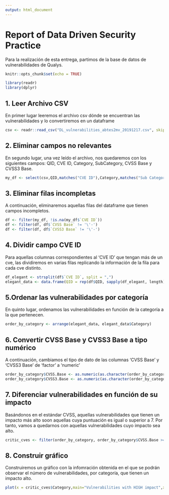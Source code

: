 ```yaml
---
output: html_document
---
```


# Report of Data Driven Security Practice

Para la realización de esta entrega, partimos de la base de datos de vulnerabilidades de Qualys.
```r
knitr::opts_chunk$set(echo = TRUE)

library(readr)
library(dplyr)
```


## 1. Leer Archivo CSV
En primer lugar leeremos el archivo csv dónde se encuentran las vulnerabilidades y lo convertiremos en un dataframe

```r
csv <- readr::read_csv("DL_vulnerabilities_abtes2mv_20191217.csv", skip = 3, show_col_types = FALSE)
```

## 2. Eliminar campos no relevantes
En segundo lugar, una vez leído el archivo, nos quedaremos con los siguientes campos: QID, CVE ID, Category, SubCategory, CVSS Base y CVSS3 Base.

```r
my_df <- select(csv,QID,matches("CVE ID"),Category,matches("Sub Category"),matches("CVSS Base"),matches("CVSS3 Base"))
```
## 3. Eliminar filas incompletas
A continuación, eliminaremos aquellas filas del dataframe que tienen campos incompletos.

```r
df <- filter(my_df, !is.na(my_df$`CVE ID`))
df <- filter(df, df$`CVSS Base` != '\'-')
df <- filter(df, df$`CVSS3 Base` != '\'-')
```

## 4. Dividir campo CVE ID
Para aquellas columnas correspondientes al ‘CVE ID’ que tengan más de un cve, las dividiremos en varias filas replicando la información de la fila para cada cve distinto.

```r
df_elegant <- strsplit(df$`CVE ID`, split = ",")
elegant_data <- data.frame(QID = rep(df$QID, sapply(df_elegant, length)), `CVE ID`  = unlist(df_elegant), Category = rep(df$Category, sapply(df_elegant, length)), `Sub Category` = rep(df$`Sub Category`, sapply(df_elegant, length)), `CVSS Base`  = rep(df$`CVSS Base`, sapply(df_elegant, length)), `CVSS3 Base`  = rep(df$`CVSS3 Base`, sapply(df_elegant, length)))
```

## 5.Ordenar las vulnerabilidades por categoría
En quinto lugar, ordenamos las vulnerabilidades en función de la categoría a la que pertenecen.

```r
order_by_category <- arrange(elegant_data, elegant_data$Category)
```

## 6. Convertir CVSS Base y CVSS3 Base a tipo numérico
A continuación, cambiamos el tipo de dato de las columnas ‘CVSS Base’ y ‘CVSS3 Base’ de ‘factor’ a ‘numeric’

```r
order_by_category$CVSS.Base <- as.numeric(as.character(order_by_category$CVSS.Base))
order_by_category$CVSS3.Base <- as.numeric(as.character(order_by_category$CVSS3.Base))
```

## 7. Diferenciar vulnerabilidades en función de su impacto
Basándonos en el estándar CVSS, aquellas vulnerabilidades que tienen un impacto más alto soon aquellas cuya puntuación es igual o superior a 7. Por tanto, vamos a quedarnos con aquellas vulnerabilidades cuyo impacto sea alto.

```r
critic_cves <- filter(order_by_category, order_by_category$CVSS.Base >= 7.0)
```

## 8. Construir gráfico
Construiremos un gráfico con la infomración obtenida en el que se podrán observar el número de vulnerabilidades, por categoría, que tienen un impacto alto.

```r
plot(x = critic_cves$Category,main="Vulnerabilities with HIGH impact",xlab = "Categories", ylab = "Nº Vulnerabilities")
```
